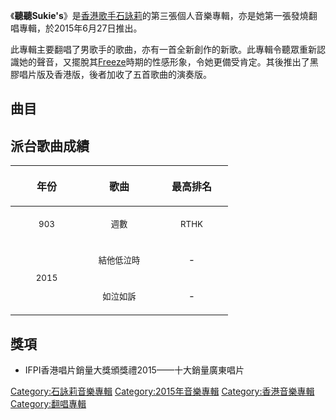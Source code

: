 {{Album infobox | <!-- See Wikipedia:WikiProject_Albums -->
| Name        = 聽聽Sukie's
| Type        = [[專輯|專輯]]
| Artist      = [[石詠莉|石詠莉]]
| Cover       = 
| Released    = 2015年6月27日
| Recorded    = 2015年
| Genre       = 粵語
| Length      = 39分45秒<br>59分56秒（香港版）
| Label       = [[環星娛樂|環星音樂]]
| Last album  = [[本末倒置|本末倒置]]<br>（2014年）
| This album  = '''聽聽Sukie's'''<br>（2015年）
| Next album  = [[Welcome_2_My_Destination|Welcome 2 My Destination]]<br>（2016年）
}}

《'''聽聽Sukie's'''》是[[香港|香港]][[歌手|歌手]][[石詠莉|石詠莉]]的第三張個人音樂專輯，亦是她第一張發燒翻唱專輯，於2015年6月27日推出。

此專輯主要翻唱了男歌手的歌曲，亦有一首全新創作的新歌。此專輯令聽眾重新認識她的聲音，又擺脫其[[Freeze|Freeze]]時期的性感形象，令她更備受肯定。其後推出了黑膠唱片版及香港版，後者加收了五首歌曲的演奏版。

==曲目==
{{tracklist
| headline = 
| total_length = 39:45

| all_producer = [[何鈞源|何鈞源]]

| music_credits = yes
| lyrics_credits = yes
| arranger_credits = yes
| longnote_column = yes

| title1 = 聽不到的說話
| music1 = [[杉真理|杉真理]]
| lyrics1 = [[向雪懷|向雪懷]]
| arranger1 = [[張兆鴻|張兆鴻]]
| longnote1 = 原唱者為[[呂方|呂方]]
| length1 = 4:02

| title2 = 最愛是誰
| music2 = [[盧冠廷|盧冠廷]]
| lyrics2 = [[潘源良|潘源良]]
| arranger2 = 張兆鴻
| longnote2 = 原唱者為[[林子祥|林子祥]]
| length2 = 3:32

| title3 = 如泣如訴
| music3 = [[陳煥昌|小蟲]]
| lyrics3 = 潘源良
| arranger3 = 張兆鴻
| longnote3 = 原唱者為[[杜德偉|杜德偉]]
| length3 = 4:31

| title4 = 一生愛你一個
| music4 = [[陳光榮|陳光榮]]
| lyrics4 = [[梁芷珊|梁芷珊]]
| arranger4 = [[Tommy_Chan|Tommy Chan]]
| longnote4 = 原唱者為[[鄭伊健|鄭伊健]]
| length4 = 4:07

| title5 = 從不知
| music5 = [[郭小霖|郭小霖]]
| lyrics5 = [[林振強|林振強]]
| arranger5 = 何鈞源、Tommy Chan
| longnote5 = 原唱者為[[郭小霖|郭小霖]]
| length5 = 3:34

| title6 = 爛泥
| music6 = [[李峻一|李峻一]]
| lyrics6 = 李峻一
| arranger6 = 張兆鴻
| longnote6 = 原唱者為[[許志安|許志安]]
| length6 = 4:48

| title7 = 結他低泣時
| music7 = [[M._Nasir|M. Nasir]]
| lyrics7 = 林振強
| arranger7 = 張兆鴻
| longnote7 = 原唱者為[[夏韶聲|夏韶聲]]
| length7 = 4:37

| title8 = 心寒
| music8 = [[伍樂城|伍樂城]]
| lyrics8 = [[林夕|林夕]]
| arranger8 = 張兆鴻
| longnote8 = 原唱者為'''[[鄧健泓|鄧健泓]]'''
| length8 = 3:52

| title9 = 漣漪
| music9 = [[陳百強|陳百強]]
| lyrics9 = [[鄭國江|鄭國江]]
| arranger9 = Tommy Chan
| longnote9 = 原唱者為[[陳百強|陳百強]]
| length9 = 3:08

| title10 = 聽聽
| music10 = [[石詠莉|石詠莉]]
| lyrics10 = 石詠莉
| arranger10 = Tommy Chan
| longnote10 = 
| length10 = 3:36
}}

== 派台歌曲成績 ==
{| class="wikitable"
!align="center" rowspan="2" | 年份
!align="center" rowspan="2" | 歌曲
!align="center" colspan="8" | 最高排名
|-
!width="100"|<small>903</small> !! width="100"|<small>週數</small> !! width="100"|<small>RTHK</small> !! width="100"|<small>週數</small> !! width="100"|<small>997</small> !! width="100"|<small>週數</small> !! width="100"|<small>TVB</small> !! width="100"|<small>週數</small>
|-
|align="center" rowspan="2"| <small>2015</small> ||align="center"| <small>結他低泣時</small> ||align="center"| - ||align="center"| - ||align="center"| - ||align="center"| - ||align="center"| 5 ||align="center"| 2 ||align="center"| - ||align="center"| -
|-
|align="center"| <small>如泣如訴</small> ||align="center"| - ||align="center"| - ||align="center"| - ||align="center"| - ||align="center"| 5 ||align="center"| 2 ||align="center"| - ||align="center"| -
|}

== 獎項 ==
*IFPI香港唱片銷量大獎頒獎禮2015——十大銷量廣東唱片

[[Category:石詠莉音樂專輯|Category:石詠莉音樂專輯]]
[[Category:2015年音樂專輯|Category:2015年音樂專輯]]
[[Category:香港音樂專輯|Category:香港音樂專輯]]
[[Category:翻唱專輯|Category:翻唱專輯]]